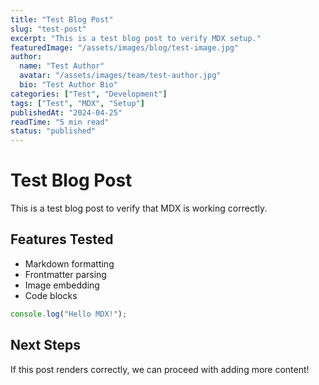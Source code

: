 ```yaml
---
title: "Test Blog Post"
slug: "test-post"
excerpt: "This is a test blog post to verify MDX setup."
featuredImage: "/assets/images/blog/test-image.jpg"
author:
  name: "Test Author"
  avatar: "/assets/images/team/test-author.jpg"
  bio: "Test Author Bio"
categories: ["Test", "Development"]
tags: ["Test", "MDX", "Setup"]
publishedAt: "2024-04-25"
readTime: "5 min read"
status: "published"
---
```


# Test Blog Post

This is a test blog post to verify that MDX is working correctly.

## Features Tested

- Markdown formatting
- Frontmatter parsing
- Image embedding
- Code blocks

```javascript
console.log("Hello MDX!");
```

## Next Steps

If this post renders correctly, we can proceed with adding more content! 
